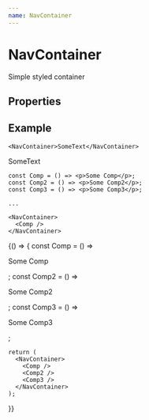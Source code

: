 ```yaml
---
name: NavContainer
---
```



# NavContainer

Simple styled container

## Properties

<PropsTable of={NavContainer} />

## Example

```
<NavContainer>SomeText</NavContainer>
```

<Playground>
  <NavContainer>SomeText</NavContainer>
</Playground>

```
const Comp = () => <p>Some Comp</p>;
const Comp2 = () => <p>Some Comp2</p>;
const Comp3 = () => <p>Some Comp3</p>;

...

<NavContainer>
  <Comp />
</NavContainer>
```

<Playground>
  {() => {
    const Comp = () => <p>Some Comp</p>;
    const Comp2 = () => <p>Some Comp2</p>;
    const Comp3 = () => <p>Some Comp3</p>;

    return (
      <NavContainer>
        <Comp />
        <Comp2 />
        <Comp3 />
      </NavContainer>
    );

}}

</Playground>
